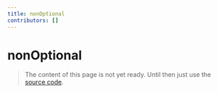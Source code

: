 ```yaml
---
title: nonOptional
contributors: []
---
```


# nonOptional

> The content of this page is not yet ready. Until then just use the [source code](https://github.com/fabian-hiller/valibot/blob/main/library/src/schemas/nonOptional/nonOptional.ts).
